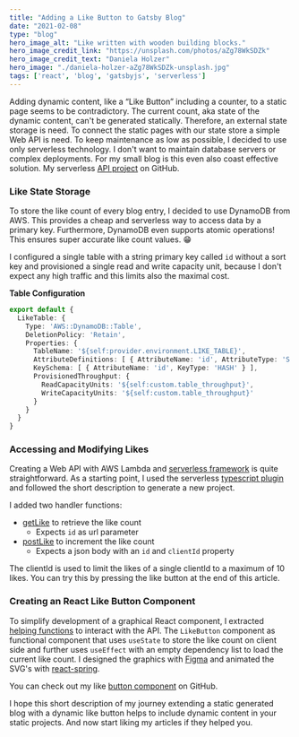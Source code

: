 ```yaml
---
title: "Adding a Like Button to Gatsby Blog"
date: "2021-02-08"
type: "blog"
hero_image_alt: "Like written with wooden building blocks."  
hero_image_credit_link: "https://unsplash.com/photos/aZg78WkSDZk"  
hero_image_credit_text: "Daniela Holzer"  
hero_image: "./daniela-holzer-aZg78WkSDZk-unsplash.jpg"
tags: ['react', 'blog', 'gatsbyjs', 'serverless']  
---
```


Adding dynamic content, like a “Like Button” including a counter, to a static page seems 
to be contradictory. The current count, aka state of the dynamic content, can't be generated
statically. Therefore, an external state storage is need. To connect the static pages with our
state store a simple Web API is need. To keep maintenance as low as possible, I decided to use
only serverless technology. I don't want to maintain database servers or complex deployments.
For my small blog is this even also coast effective solution. My serverless [API project](https://github.com/Gehhilfe/dev-log-api) 
on GitHub.

### Like State Storage 

To store the like count of every blog entry, I decided to use DynamoDB from AWS. This provides
a cheap and serverless way to access data by a primary key. Furthermore, DynamoDB
even supports atomic operations! This ensures super accurate like count values. 😁

I configured a single table with a string primary key called `id` without a sort key and provisioned
a single read and write capacity unit, because I don't expect any high traffic and this limits also
the maximal cost.


**Table Configuration**

```typescript
export default {
  LikeTable: {
    Type: 'AWS::DynamoDB::Table',
    DeletionPolicy: 'Retain',
    Properties: {
      TableName: '${self:provider.environment.LIKE_TABLE}',
      AttributeDefinitions: [ { AttributeName: 'id', AttributeType: 'S' } ],
      KeySchema: [ { AttributeName: 'id', KeyType: 'HASH' } ],
      ProvisionedThroughput: {
        ReadCapacityUnits: '${self:custom.table_throughput}',
        WriteCapacityUnits: '${self:custom.table_throughput}'
      }
    }
  }
}
```

### Accessing and Modifying Likes

Creating a Web API with AWS Lambda and [serverless framework](https://www.serverless.com/) is quite straightforward. As
a starting point, I used the serverless [typescript plugin](https://www.serverless.com/plugins/serverless-plugin-typescript) 
and followed the short description to generate a new project.

I added two handler functions:

- [getLike](https://github.com/Gehhilfe/dev-log-api/blob/fdc0b9d0d0bc4218054a6aef52c98a8aca1631ae/src/functions/get-like/handler.ts) to retrieve the like count
  - Expects `id` as url parameter
- [postLike](https://github.com/Gehhilfe/dev-log-api/blob/fdc0b9d0d0bc4218054a6aef52c98a8aca1631ae/src/functions/like/handler.ts) to increment the like count
  - Expects a json body with an `id` and `clientId` property

The clientId is used to limit the likes of a single clientId to a maximum of 10 likes. You can try this by pressing the like button at the 
end of this article.

### Creating an React Like Button Component

To simplify development of a graphical React component, I extracted [helping functions](https://github.com/Gehhilfe/dev-log/blob/31bfc0a1cbdc299463e5c7b0d31b6f8c33b59eea/src/services/like.tsx) to interact with the API. The `LikeButton`
component as functional component that uses `useState` to store the like count on client side and further uses `useEffect` with
an empty dependency list to load the current like count. I designed the graphics with [Figma](https://www.figma.com/file/UAoI5lRqwL3t1xNKnVV54J/Heart?node-id=0%3A1)
and animated the SVG's with [react-spring](https://react-spring.io/basics).

You can check out my like [button component](https://github.com/Gehhilfe/dev-log/blob/31bfc0a1cbdc299463e5c7b0d31b6f8c33b59eea/src/components/like-button.tsx) on GitHub.


I hope this short description of my journey extending a static generated blog with a dynamic like button helps to include
dynamic content in your static projects. And now start liking my articles if they helped you.
